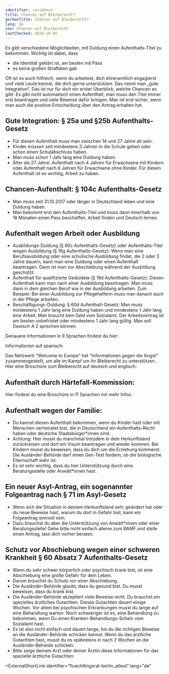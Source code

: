 ```yaml
---
identifier: residence
title: Chancen auf Bleiberecht?
germanTitle: Chancen auf Bleiberecht?
lang: de
seo: Chancen auf Bleiberecht
lastChecked: 2024-10-05
---
```



Es gibt verschiedene Möglichkeiten, mit Duldung einen Aufenthalts-Titel zu bekommen. Wichtig ist dabei, dass

- die Identität geklärt ist, am besten mit Pass
- es keine großen Straftaten gab

<Block identifier="get-legal-advice" />

Oft ist es auch hilfreich, wenn du arbeitest, dich ehrenamtlich engagierst und viele Leute kennst, die dich gerne unterstützen. Das nennt man „gute Integration“.
Das ist nur für dich ein erster Überblick, welche Chancen es gibt.
Es gibt nicht automatisch einen Aufenthalt, man muss den Titel immer erst beantragen und viele Beweise dafür bringen. Man ist erst sicher, wenn man auch die positive Entscheidung über den Antrag erhalten hat.

## Gute Integration: § 25a und §25b Aufenthalts-Gesetz

- Für diesen Aufenthalt muss man zwischen 14 und 27 Jahre alt sein.
- Kinder müssen seit mindestens 3 Jahren in die Schule gehen oder schon einen Schulabschluss haben.
- Man muss schon 1 Jahr lang eine Duldung haben.
- Älter als 27 Jahre: Aufenthalt nach 4 Jahren für Erwachsene mit Kindern oder Aufenthalt nach 6 Jahren für Erwachsene ohne Kinder. Für diesen Aufenthalt ist es wichtig, Arbeit zu haben.

## Chancen-Aufenthalt: § 104c Aufenthalts-Gesetz

- Man muss seit 31.10.2017 oder länger in Deutschland leben und eine Duldung haben.
- Man bekommt erst den Aufenthalts-Titel und muss dann innerhalb von 18 Monaten einen Pass beschaffen, Arbeit finden und Deutsch lernen.

## Aufenthalt wegen Arbeit oder Ausbildung

- Ausbildungs-Duldung (§ 60c Aufenthalts-Gesetz) oder Aufenthalts-Titel wegen Ausbildung (§ 16g Aufenthalts-Gesetz): Wenn man eine Berufsausbildung oder eine schulische Ausbildung findet, die 2 oder 3 Jahre dauern, kann man eine Duldung oder einen Aufenthalt beantragen. Dann ist man vor Abschiebung während der Ausbildung geschützt.
- Aufenthalt für qualifizierte Geduldete (§ 19d Aufenthalts-Gesetz): Diesen Aufenthalt kann man nach einer Ausbildung beantragen. Man muss dann in dem gleichen Beruf wie in der Ausbildung arbeiten. Zum Beispiel: Bei einer Ausbildung zur Pflegehelferin muss man danach auch in der Pflege arbeiten.
- Beschäftigungs-Duldung: § 60d Aufenthalt-Gesetz: Man muss mindestens 1 Jahr lang eine Duldung haben und mindestens 1 Jahr lang eine Arbeit. Man braucht kein Geld vom Sozialamt. Der Arbeitsvertrag ist am besten unbefristet oder mindestens 1 Jahr lang gültig. Man soll Deutsch A 2 sprechen können.

Genauere Informationen in 9 Sprachen findest du hier:

<ExternalShortLink identifier="handbookgermany_residence"></ExternalShortLink>

Informationen auf spanisch:

<ExternalShortLink identifier="sfr_residencia"></ExternalShortLink>

Das Netzwerk "Welcome to Europe" hat "Informationen gegen die Angst" zusammengestellt, um alle im Kampf um ihr Bleiberecht zu unterstützen. Hier eine Broschüre zum Bleiberecht auf deutsch und englisch:

<ExternalShortLink identifier="wcurighttostay"></ExternalShortLink>

## Aufenthalt durch Härtefall-Kommission:

Hier findest du eine Broschüre in 11 Sprachen mit mehr Infos:

<ExternalShortLink identifier="saxhfk_hardship"></ExternalShortLink>

## Aufenthalt wegen der Familie:

- Du kannst diesen Aufenthalt bekommen, wenn du Kinder hast oder mit Menschen verheiratet bist, die in Deutschland ein Aufenthalts-Recht haben oder deutsche Staatsbürger\*innen sind.
- Achtung: Hier musst du manchmal trotzdem in dein Herkunftsland zurückreisen und dort ein Visum beantragen und wieder kommen. Bei Kindern musst du beweisen, dass du dich um die Erziehung kümmerst. Die Ausländer-Behörde darf einen Gen-Test fordern, ob die biologische Elternschaft wahr ist.
- Es ist sehr wichtig, dass du hier Unterstützung durch eine Beratungsstelle oder Anwält\*innen hast.

## Ein neuer Asyl-Antrag, ein sogenannter Folgeantrag nach § 71 im Asyl-Gesetz

- Wenn sich die Situation in deinem Herkunftsland sehr geändert hat oder du neue Beweise hast, warum du dort in Gefahr bist, kann ein Folgeantrag sinnvoll sein.
- Dazu brauchst du aber die Unterstützung von Anwält\*innen oder einer Beratungsstelle! Gehe bitte nicht einfach alleine zum BAMF und stelle einen Antrag, lass dich vorher beraten.

## Schutz vor Abschiebung wegen einer schweren Krankheit § 60 Absatz 7 Aufenthalts-Gesetz

- Wenn du sehr schwer körperlich oder psychisch krank bist, ist eine Abschiebung eine große Gefahr für dein Leben.
- Darum brauchst du Schutz vor einer Abschiebung.
- Die Ausländer-Behörde glaubt, dass du gesund bist. Du musst beweisen, dass du krank bist.
- Die Ausländer-Behörde akzeptiert viele Beweise nicht. Du brauchst ein spezielles ärztliches Gutachten. Dieses Gutachten dauert einige Wochen. Vor allem bei psychischen Erkrankungen musst du lange auf eine Behandlung warten. Noch schwieriger ist es, eine Behandlung zu bekommen, wenn Du einen Kranken-Behandlungs-Schein vom Sozialamt hast.
- Es ist also nicht einfach und dauert lange, bis du die richtigen Beweise an die Ausländer-Behörde schicken kannst. Wenn du das ärztliche Gutachten hast, musst du es spätestens in nach 2 Wochen an die Ausländer-Behörde schicken.
- Bitte zeige deinem Arzt oder deiner Ärztin diese Informationen für das spezielle ärztliche Gutachten:

<ExternalShortLink
  identifier="fluechtlingsrat-berlin_attest"
  lang="de"
></ExternalShortLink>
